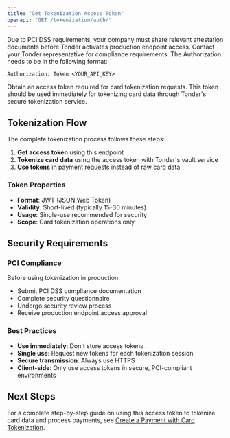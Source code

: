 ```yaml
---
title: "Get Tokenization Access Token"
openapi: "GET /tokenization/auth/"
---
```


<Warning>
Due to PCI DSS requirements, your company must share relevant attestation documents before Tonder activates production endpoint access. Contact your Tonder representative for compliance requirements.
</Warning>

<Warning>
  The Authorization needs to be in the following format:

  `Authorization: Token <YOUR_API_KEY>`
</Warning>

Obtain an access token required for card tokenization requests. This token should be used immediately for tokenizing card data through Tonder's secure tokenization service.

## Tokenization Flow

The complete tokenization process follows these steps:

1. **Get access token** using this endpoint
2. **Tokenize card data** using the access token with Tonder's vault service
3. **Use tokens** in payment requests instead of raw card data

### Token Properties

- **Format**: JWT (JSON Web Token)
- **Validity**: Short-lived (typically 15-30 minutes)
- **Usage**: Single-use recommended for security
- **Scope**: Card tokenization operations only

## Security Requirements

### PCI Compliance

Before using tokenization in production:
- Submit PCI DSS compliance documentation
- Complete security questionnaire
- Undergo security review process
- Receive production endpoint access approval

### Best Practices

- **Use immediately**: Don't store access tokens
- **Single use**: Request new tokens for each tokenization session
- **Secure transmission**: Always use HTTPS
- **Client-side**: Only use access tokens in secure, PCI-compliant environments

## Next Steps

For a complete step-by-step guide on using this access token to tokenize card data and process payments, see [Create a Payment with Card Tokenization](/direct-integration/guides/create-payments/create-a-payment-with-a-card-token).
